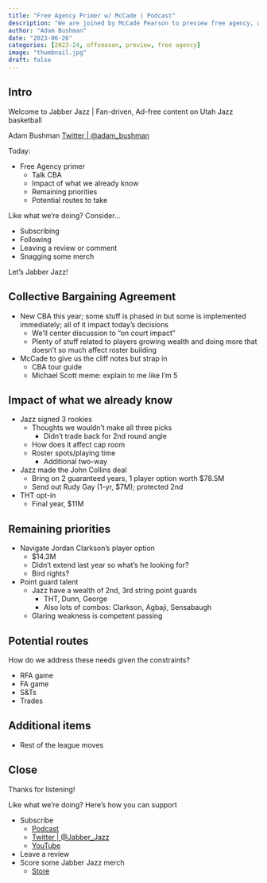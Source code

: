 ```yaml
---
title: "Free Agency Primer w/ McCade | Podcast"
description: "We are joined by McCade Pearson to preview free agency, which is only days away and already decisions made throughout the league are impacting the short and long term futures of teams throughout the association. We summarize the new collective bargaining agreement, talk priorities, and potential routes to finish building the 2023-24 Utah Jazz."
author: "Adam Bushman"
date: "2023-06-26"
categories: [2023-24, offseason, preview, free agency]
image: "thumbnail.jpg"
draft: false
---
```



## Intro

Welcome to Jabber Jazz | Fan-driven, Ad-free content on Utah Jazz basketball

Adam Bushman [Twitter | @adam_bushman](https://www.twitter.com/adam_bushman)

Today:

*   Free Agency primer
    -   Talk CBA
    -   Impact of what we already know
    -   Remaining priorities
    -   Potential routes to take


Like what we're doing? Consider...

*   Subscribing
*   Following
*   Leaving a review or comment
*   Snagging some merch

Let's Jabber Jazz!


## Collective Bargaining Agreement

*   New CBA this year; some stuff is phased in but some is implemented immediately; all of it impact today's decisions
    *   We'll center discussion to "on court impact"
    *   Plenty of stuff related to players growing wealth and doing more that doesn't so much affect roster building
*   McCade to give us the cliff notes but strap in
    -   CBA tour guide
    -   Michael Scott meme: explain to me like I'm 5


## Impact of what we already know

*   Jazz signed 3 rookies
    -   Thoughts we wouldn't make all three picks
        *   Didn't trade back for 2nd round angle
    -   How does it affect cap room
    -   Roster spots/playing time
        *   Additional two-way
*   Jazz made the John Collins deal
    -   Bring on 2 guaranteed years, 1 player option worth $78.5M
    -   Send out Rudy Gay (1-yr, $7M); protected 2nd
*   THT opt-in
    -   Final year, $11M
    

## Remaining priorities

*   Navigate Jordan Clarkson's player option
    -   $14.3M
    -   Didn't extend last year so what's he looking for?
    -   Bird rights?
*   Point guard talent
    -   Jazz have a wealth of 2nd, 3rd string point guards
        *   THT, Dunn, George
        *   Also lots of combos: Clarkson, Agbaji, Sensabaugh
    -   Glaring weakness is competent passing
    
    
## Potential routes

How do we address these needs given the constraints?

*   RFA game
*   FA game
*   S&Ts
*   Trades


## Additional items

-   Rest of the league moves


## Close

Thanks for listening!

Like what we're doing? Here's how you can support

*   Subscribe
    -   [Podcast](https://linktr.ee/jabberjazz)
    -   [Twitter | @Jabber_Jazz](https://twitter.com/Jabber_Jazz)
    -   [YouTube](https://www.youtube.com/jabberjazz)
*   Leave a review
*   Score some Jabber Jazz merch
    -   [Store](https://jabber-jazz.myspreadshop.com/)
